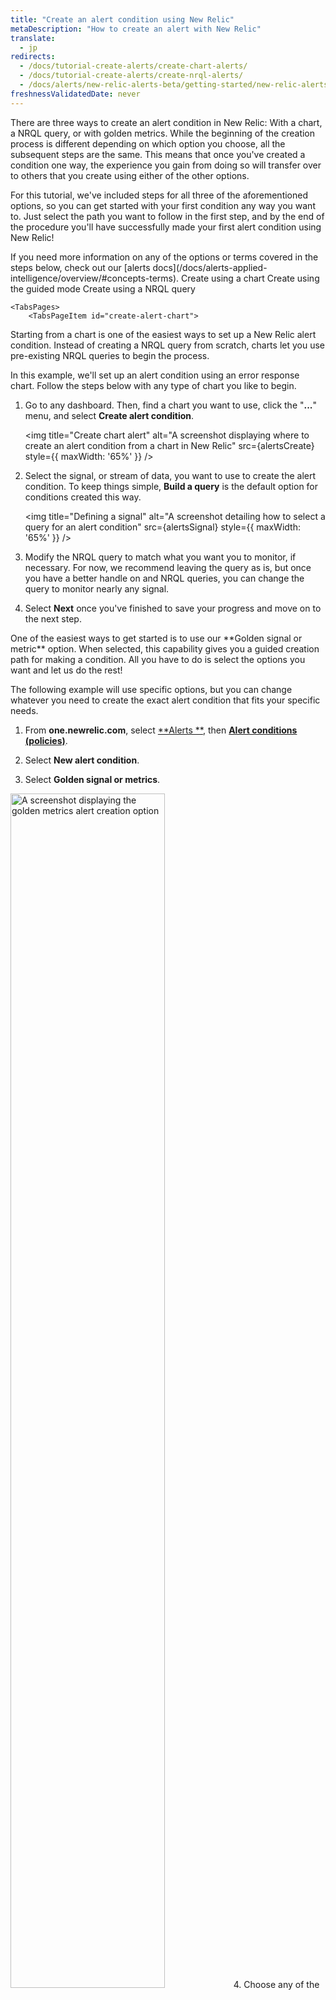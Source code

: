 ```yaml
---
title: "Create an alert condition using New Relic"
metaDescription: "How to create an alert with New Relic"
translate:
  - jp
redirects: 
  - /docs/tutorial-create-alerts/create-chart-alerts/
  - /docs/tutorial-create-alerts/create-nrql-alerts/
  - /docs/alerts/new-relic-alerts-beta/getting-started/new-relic-alerts/
freshnessValidatedDate: never
---
```













There are three ways to create an alert condition in New Relic: With a chart, a NRQL query, or with golden metrics. While the beginning of the creation process is different depending on which option you choose, all the subsequent steps are the same. This means that once you've created a condition one way, the experience you gain from doing so will transfer over to others that you create using either of the other options.

For this tutorial, we've included steps for all three of the aforementioned options, so you can get started with your first condition any way you want to. Just select the path you want to follow in the first step, and by the end of the procedure you'll have successfully made your first alert condition using New Relic!

<Callout variant="tip">
If you need more information on any of the options or terms covered in the steps below, check out our [alerts docs](/docs/alerts-applied-intelligence/overview/#concepts-terms).
    </Callout>

<Steps>
    <Step>
<Tabs>
	<TabsBar>
        <TabsBarItem id="create-alert-chart">
            Create using a chart
        </TabsBarItem>
        <TabsBarItem id="create-alert-guided">
            Create using the guided mode
        </TabsBarItem>
        <TabsBarItem id="create-alert-nrql">
            Create using a NRQL query
        </TabsBarItem>
    </TabsBar>

    <TabsPages>
        <TabsPageItem id="create-alert-chart">

Starting from a chart is one of the easiest ways to set up a New Relic alert condition. Instead of creating a NRQL query from scratch, charts let you use pre-existing NRQL queries to begin the process. 
    
In this example, we'll set up an alert condition using an error response chart. Follow the steps below with any type of chart you like to begin.

1. Go to any dashboard. Then, find a chart you want to use, click the "<DoNotTranslate>**...**</DoNotTranslate>" menu, and select <DoNotTranslate>**Create alert condition**</DoNotTranslate>.

    <img
    title="Create chart alert"
    alt="A screenshot displaying where to create an alert condition from a chart in New Relic"
    src={alertsCreate}
    style={{ maxWidth: '65%' }}
/>
2. Select the signal, or stream of data, you want to use to create the alert condition. To keep things simple, <DoNotTranslate>**Build a query**</DoNotTranslate> is the default option for conditions created this way.

    <img
    title="Defining a signal"
    alt="A screenshot detailing how to select a query for an alert condition"
    src={alertsSignal}
    style={{ maxWidth: '65%' }}
    />

3. Modify the NRQL query to match what you want you to monitor, if necessary. For now, we recommend leaving the query as is, but once you have a better handle on <InlinePopover type="alerts" /> and NRQL queries, you can change the query to monitor nearly any signal.

4. Select <DoNotTranslate>**Next**</DoNotTranslate> once you've finished to save your progress and move on to the next step.
        </TabsPageItem>
        <TabsPageItem id="create-alert-guided">
<SideBySide>
    <Side>
One of the easiest ways to get started is to use our <DoNotTranslate>**Golden signal or metric**</DoNotTranslate> option. When selected, this capability gives you a guided creation path for making a condition. All you have to do is select the options you want and let us do the rest!

The following example will use specific options, but you can change whatever you need to create the exact alert condition that fits your specific needs.

1. From <DoNotTranslate>**one.newrelic.com**</DoNotTranslate>, select [<DoNotTranslate>**Alerts **</DoNotTranslate>](https://one.newrelic.com/alerts-ai), then [<DoNotTranslate>**Alert conditions (policies)**</DoNotTranslate>](https://one.newrelic.com/alerts-ai/alerts-classic/policies).

2. Select <DoNotTranslate>**New alert condition**</DoNotTranslate>.

3. Select <DoNotTranslate>**Golden signal or metrics**</DoNotTranslate>.
    </Side>

</SideBySide>
<SideBySide>
    <Side>
<img
    width="70%;"
    title="golden metrics"
    alt="A screenshot displaying the golden metrics alert creation option"
    src={alertsGoldenCreate}
/>
    </Side>
    <Side>
4. Choose any of the listed entity categories to determine what the alert condition will monitor. For this example, <DoNotTranslate>**On host integrations**</DoNotTranslate> is selected, but you can choose any other option that better suits your needs.

5. If you are using services like AWS, Kubernetes, on host integrations, and others, you will also need to select an entity type before you can select an individual entity. Select the entity type to narrow down the options for the next step.

6. Select the entity or entities you want to monitor. If you have many entities to choose from, you can use the filter field to shorten the list and find what you need.
    </Side>
</SideBySide>

7. Select the signal you want to monitor. This example uses <DoNotTranslate>**interaction to next paint (INP) (75 percentile)**</DoNotTranslate>, but you can use any other option that better suits your needs.

    <img
        style={{ align: "left",width: "70%" }}
        title="golden metric entities"
        alt="A screenshot displaying the entities selection screen for golden metrics alerts"
        src={alertsGoldenEntities}
    />

    You can choose a curated golden metric, or select from any other metric that has reported in the last 30-minutes.

    <img
        title="Golden metric entities"
        alt="A screenshot displaying the other metrics option"
        src={alertsOtherMetrics}
    />


8. Select <DoNotTranslate>**Next**</DoNotTranslate> once you've finished to save your progress and move on to the next step.

<Callout variant="tip">
The categories that are available to you are dependent what New Relic monitors in your account.
</Callout>
        </TabsPageItem>
                <TabsPageItem id="create-alert-nrql">
While using charts is a great way to create alert conditions from premade queries, sometimes you need to create them from scratch. The process for creating a new alert condition from a NRQL query is almost the exact same as creating it from a chart: the key difference is that you write the NRQL query manually instead of using a pre-generated one. 

<Callout variant="tip">
NRQL stands for New Relic's Query Language—a standardized query method that powers all our charts, and which you can use to analyze and query your data. If this is your first time working with NRQL, you may want to check out our [NRQL docs](/docs/query-your-data/nrql-new-relic-query-language/get-started/introduction-nrql-new-relics-query-language/) to learn more about NRQL, including [how it works](/docs/query-your-data/nrql-new-relic-query-language/get-started/introduction-nrql-how-nrql-works/) and an [introductory tutorial](/docs/query-your-data/nrql-new-relic-query-language/get-started/introduction-nrql-tutorial/).
</Callout>

    <img
    title="NRQL alert"
    alt="A screenshot displaying an alert condition created with a simple NRQL query"
    src={alertsNRQL}
    />

1. From <DoNotTranslate>**one.newrelic.com**</DoNotTranslate>, select [<DoNotTranslate>**Alerts**</DoNotTranslate>](https://one.newrelic.com/alerts-ai), then [<DoNotTranslate>**Alert conditions (policies)**</DoNotTranslate>](https://one.newrelic.com/alerts-ai/alerts-classic/policies).

2. Select <DoNotTranslate>**New alert condition**</DoNotTranslate>.

3. Write the NRQL query to create the condition. For example, if you wanted to monitor slow transactions, you can enter:
    ```sql
    SELECT average(duration) from Transaction facet name
    ```

4. Select <DoNotTranslate>**Next**</DoNotTranslate> once you've finished to save your progress and move on to the next step.
        </TabsPageItem>
    </TabsPages>
</Tabs>
</Step>

<Step>
## Adjust the signal behavior

<img
    title="Tuning your signal"
    alt="A screenshot displaying how to set options for a signal in an alert condition"
    src={alertsTune}
/>

1. <DoNotTranslate>**Set the data aggregation options**</DoNotTranslate>:
    * <DoNotTranslate>**Window duration**</DoNotTranslate>: Use the <DoNotTranslate>**Window duration**</DoNotTranslate> setting to determine how frequently we aggregate your data, such as groupings of every 5 minutes or every hour. This feature's setting depends on what kind of data you're monitoring. If you're unsure of what it should be, you can leave it at the default setting. You can learn more in our [Create your first alert doc](/docs/alerts-applied-intelligence/new-relic-alerts/get-started/your-first-nrql-condition/#window-duration).
    * <DoNotTranslate>**Sliding window aggregation**</DoNotTranslate>: Choose whether or not you want to use [sliding window aggregation](/docs/alerts-applied-intelligence/new-relic-alerts/alert-conditions/create-nrql-alert-conditions/#sliding-window-aggregation). This feature creates smoother charts when dealing with erratic data by creating overlapping aggregation windows. This feature is disabled by default, and we recommend keeping it disabled for your first alert
    * <DoNotTranslate>**Streaming method**</DoNotTranslate>: The options most commonly used are <DoNotTranslate>**Event flow**</DoNotTranslate> and <DoNotTranslate>**Event timer**</DoNotTranslate>. <DoNotTranslate>**Event flow**</DoNotTranslate> is best suited for frequent and consistently reporting data, while <DoNotTranslate>**Event timer**</DoNotTranslate> is best suited for data that reports inconsisntely, infrequently, or ingests in batches. If you want to learn more about the individual settings to see which method should be used in each scenario, see [our docs](/docs/alerts-applied-intelligence/new-relic-alerts/advanced-alerts/understand-technical-concepts/streaming-alerts-key-terms-concepts/#aggregation-methods)

2. <DoNotTranslate>**Set the timing option**</DoNotTranslate>: This determines how long we wait for events in each window before we evaluate them. A longer delay will mean fewer false alerts, but it will also mean longer potential downtime before an incident is open. This capability is also shown differently depending on the option you select: it's called <DoNotTranslate>**Delay**</DoNotTranslate> in the <DoNotTranslate>**Event flow**</DoNotTranslate> and <DoNotTranslate>**Cadence**</DoNotTranslate> options and <DoNotTranslate>**Timer**</DoNotTranslate> in <DoNotTranslate>**Event timer**</DoNotTranslate>. For your first alert, we recommend keeping the default time setting.

3. <DoNotTranslate>**Select the gap filling strategy**</DoNotTranslate>: Gap-filling is a reactive feature that fills blank periods in data reporting with user-defined synthetic value. If you believe the data reporting will be sporadic, you can avoid false alerts by filling in empty aggregation windows with this data. For your first alert, select <DoNotTranslate>**None**</DoNotTranslate> under <DoNotTranslate>**Gap-filling strategy**</DoNotTranslate>.

4. <DoNotTranslate>**Select the evaluation delay**</DoNotTranslate>: If used, this option enables a period of time for New Relic to wait before evaluating a new signal against your set threshold. It's useful for preventing false positive incidents when a data stream begins to report. For your first alert, you can leave it to the disabled toggle unless you know that this option applies to your data.

5. Select <DoNotTranslate>**Next**</DoNotTranslate> once you've finished to save your progress and move on to the next step.
    </Step>
    <Step>
## Set the static thresholds

<img
    title="Set static thresholds"
    alt="A screenshot displaying how to set static thresholds for an alert condition"
    src={alertsThresholds}
/>

1. Start by selecting whether the threshold will have a status of <DoNotTranslate>**Critical**</DoNotTranslate> or <DoNotTranslate>**Warning**</DoNotTranslate> in the <DoNotTranslate>**Security level**</DoNotTranslate> section.

2. Set the limit that, when met, will open an incident. These values will change depending on what you want the condition to do. For example, if you wanted to create a condition for an error message, you might set the threshold to <DoNotTranslate>**equal to 1 at least once in 5 minutes**</DoNotTranslate>, but if you wanted to create a condition for longer periods of latency issues, you might set the threshold to <DoNotTranslate>**above or equal to 50 for at least 15 minutes**</DoNotTranslate>.

3. If you want to add another threshold, select either <DoNotTranslate>**Add threshold**</DoNotTranslate> or <DoNotTranslate>**Add lost signal threshold**</DoNotTranslate>, depending on your needs. Lost signal thresholds are important for monitoring entities that may stop reporting or queries that may [return null values](/docs/alerts-applied-intelligence/new-relic-alerts/alert-conditions/create-nrql-alert-conditions/#query-order).

4. Select <DoNotTranslate>**Next**</DoNotTranslate> once you've finished to save your progress and move on to the next step.
    </Step>
    <Step>
## Add alert condition details

<img
    title="Alert condition details"
    alt="A screenshot displaying how to create the details for an alert"
    src={alertsDetails}
/>

1. Add a name for your alert in the <DoNotTranslate>**Name**</DoNotTranslate> field. This will help you identify this condition, as well as find the condition in the future in case you need to edit or remove it.

2. Choose the policy for this condition to connect to. If you have an <DoNotTranslate>**Existing policy**</DoNotTranslate>, select it from the drop-down. If not, you'll need to [create a policy](/docs/alerts-applied-intelligence/new-relic-alerts/alert-policies/create-edit-or-find-alert-policy/#alert-policy-name) by selecting <DoNotTranslate>**New policy**</DoNotTranslate> and creating it from here.

3. Set any of the additional settings for the alert. This includes setting how long until open incidents are automatically closed and entering any [custom descriptions](/docs/alerts-applied-intelligence/new-relic-alerts/advanced-alerts/advanced-techniques/alert-custom-incident-descriptions) for the incidents.

4. Select <DoNotTranslate>**Save condition**</DoNotTranslate> to finish.
    </Step>
</Steps>

## Create an alert using the classic alert builder

<Callout variant="tip">
We recommend using the methods above to create a NRQL alert. If you would like to create a classic alert, you can use the original alert builder form.
</Callout>

<img
    title="Create an alert with builder"
    alt="A screenshot showing the alert builder"
    src={alertsAlertBuilder}
/>

1. From <DoNotTranslate>**one.newrelic.com**</DoNotTranslate>, select [<DoNotTranslate>**Alerts**</DoNotTranslate>](https://one.newrelic.com/alerts-ai), then [<DoNotTranslate>**Alert policies**</DoNotTranslate>](https://one.newrelic.com/alerts-ai/condition-builder/policy-list).

2. Click on the policy for which you'd like to create the classic alert condition or create a new policy.

3. Select <DoNotTranslate>**New alert condition**</DoNotTranslate>, then select <DoNotTranslate>**Build a classic alert**</DoNotTranslate>.

4. Build your condition from any of the listed categories. This determines what the alert condition notifies you about.

5. Select a condition type to narrow down the options for the next step. You may also need to select a scope.

6. Select the entity or entities you want to monitor. Use the search bar to narrow down the entity list. If you selected an APM application metric type condition, you may choose to dynamically target applications that share certain tags. 

7. Set your alert thresholds and any other condition settings. Name your condition, then save. 

You've now created an alert condition! We offer different configuration options for alerts, so you can fine tune your alerts for your monitoring needs. You can also create conditions from NRQL queries, which we will cover next in this tutorial series.

## Get more from alerting [#more-alerting]

We have some advanced alerting features that can help you make alerting more efficent and manageable for your team:

* If you want greater control over where and when you receive alerts and ensure the right people are notified about issues, see how to use [Workflows](/docs/alerts-applied-intelligence/applied-intelligence/incident-workflows/incident-workflows/).
* If you want to enable near-instant notification of critical alerts, helping you reduce your mean time to resolution (MTTR), see how to use our [anomaly detection](/docs/alerts-applied-intelligence/applied-intelligence/anomaly-detection/anomaly-detection-applied-intelligence/).
* If you want to use APIs to manage New Relic alerts, you can do so with either [REST API or GraphQL](/docs/alerts-applied-intelligence/new-relic-alerts/advanced-alerts/alerts-api/intro-alerts-api/).

<UserJourneyControls
    nextStep={{path: "/docs/tutorial-create-alerts/improve-with-alerts/", title: "Next step", body: "Learn how to improve your stack with alerts"}}
/>
